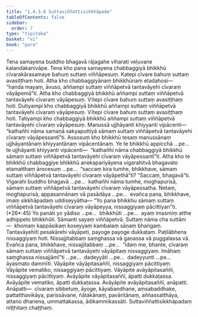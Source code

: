 ```yaml
---
title: "1.4.3.6 Suttaviññattisikkhāpada"
tableOfContents: false
sidebar:
  order: 7
type: "tipitaka"
basket: "vi"
book: "para"
---
```



<DynamicBreadcrumb />

<Division number="636" book="para" bookNo="1" page="368">

<Paragraph number="2350" book="para">
Tena samayena buddho bhagavā rājagahe viharati veḷuvane kalandakanivāpe. Tena kho pana samayena chabbaggiyā bhikkhū cīvarakārasamaye bahuṃ suttaṃ viññāpesuṃ. Katepi cīvare bahuṃ suttaṃ avasiṭṭhaṃ hoti. Atha kho chabbaggiyānaṃ bhikkhūnaṃ etadahosi—  “handa mayaṃ, āvuso, aññampi suttaṃ viññāpetvā tantavāyehi cīvaraṃ vāyāpemā”ti. Atha kho chabbaggiyā bhikkhū aññampi suttaṃ viññāpetvā tantavāyehi cīvaraṃ vāyāpesuṃ. Vītepi cīvare bahuṃ suttaṃ avasiṭṭhaṃ hoti. Dutiyampi kho chabbaggiyā bhikkhū aññampi suttaṃ viññāpetvā tantavāyehi cīvaraṃ vāyāpesuṃ. Vītepi cīvare bahuṃ suttaṃ avasiṭṭhaṃ hoti. Tatiyampi kho chabbaggiyā bhikkhū aññampi suttaṃ viññāpetvā tantavāyehi cīvaraṃ vāyāpesuṃ. Manussā ujjhāyanti khiyyanti vipācenti—  “kathañhi nāma samaṇā sakyaputtiyā sāmaṃ suttaṃ viññāpetvā tantavāyehi cīvaraṃ vāyāpessantī”ti.
</Paragraph>

<Paragraph number="2351" book="para">
Assosuṃ kho bhikkhū tesaṃ manussānaṃ ujjhāyantānaṃ khiyyantānaṃ vipācentānaṃ. Ye te bhikkhū appicchā …pe…  te ujjhāyanti khiyyanti vipācenti—  “kathañhi nāma chabbaggiyā bhikkhū sāmaṃ suttaṃ viññāpetvā tantavāyehi cīvaraṃ vāyāpessantī”ti.
</Paragraph>

<Paragraph number="2352" book="para">
Atha kho te bhikkhū chabbaggiye bhikkhū anekapariyāyena vigarahitvā bhagavato etamatthaṃ ārocesuṃ …pe…  “saccaṃ kira tumhe, bhikkhave, sāmaṃ suttaṃ viññāpetvā tantavāyehi cīvaraṃ vāyāpethā”ti? “Saccaṃ, bhagavā”ti. Vigarahi buddho bhagavā …pe…  kathañhi nāma tumhe, moghapurisā, sāmaṃ suttaṃ viññāpetvā tantavāyehi cīvaraṃ vāyāpessatha. Netaṃ, moghapurisā, appasannānaṃ vā pasādāya …pe…  evañca pana, bhikkhave, imaṃ sikkhāpadaṃ uddiseyyātha—
</Paragraph>

</Division>
<Division number="637" book="para" bookNo="1" page="369">

<Paragraph number="2353" book="para">
<Emphasis>“Yo pana bhikkhu sāmaṃ suttaṃ viññāpetvā tantavāyehi cīvaraṃ vāyāpeyya, nissaggiyaṃ pācittiyan”</Emphasis>ti. (*26*:<Emphasis>45</Emphasis>)
</Paragraph>

</Division>
<Division number="638" book="para" bookNo="1" page="369">

<Paragraph number="2354" book="para">
<Emphasis>Yo panā</Emphasis>ti yo yādiso …pe…  <Emphasis>bhikkhū</Emphasis>ti …pe…  ayaṃ imasmiṃ atthe adhippeto bhikkhūti.
</Paragraph>

<Paragraph number="2355" book="para">
<Emphasis>Sāman</Emphasis>ti sayaṃ viññāpetvā.
</Paragraph>

<Paragraph number="2356" book="para">
<Emphasis>Suttaṃ</Emphasis> nāma cha suttāni—  khomaṃ kappāsikaṃ koseyyaṃ kambalaṃ sāṇaṃ bhaṅgaṃ.
</Paragraph>

<Paragraph number="2357" book="para">
<Emphasis>Tantavāyehī</Emphasis>ti pesakārehi vāyāpeti, payoge payoge dukkaṭaṃ. Paṭilābhena nissaggiyaṃ hoti. Nissajjitabbaṃ saṃghassa vā gaṇassa vā puggalassa vā. Evañca pana, bhikkhave, nissajjitabbaṃ …pe…  “idaṃ me, bhante, cīvaraṃ sāmaṃ suttaṃ viññāpetvā tantavāyehi vāyāpitaṃ nissaggiyaṃ. Imāhaṃ saṃghassa nissajjāmī”ti …pe…  dadeyyāti …pe…  dadeyyunti …pe…  āyasmato dammīti.
</Paragraph>

</Division>
<Division number="639" book="para" bookNo="1" page="370">

<Paragraph number="2358" book="para">
Vāyāpite vāyāpitasaññī, nissaggiyaṃ pācittiyaṃ. Vāyāpite vematiko, nissaggiyaṃ pācittiyaṃ. Vāyāpite avāyāpitasaññī, nissaggiyaṃ pācittiyaṃ.
</Paragraph>

<Paragraph number="2359" book="para">
Avāyāpite vāyāpitasaññī, āpatti dukkaṭassa. Avāyāpite vematiko, āpatti dukkaṭassa. Avāyāpite avāyāpitasaññī, anāpatti.
</Paragraph>

</Division>
<Division number="640" book="para" bookNo="1" page="370">

<Paragraph number="2360" book="para">
Anāpatti—  cīvaraṃ sibbetuṃ, āyoge, kāyabandhane, aṃsabaddhake, pattatthavikāya, parissāvane, ñātakānaṃ, pavāritānaṃ, aññassatthāya, attano dhanena, ummattakassa, ādikammikassāti.

</Paragraph>
</Division>

<Paragraph number="2361" type="center" book="para">
Suttaviññattisikkhāpadaṃ niṭṭhitaṃ chaṭṭhaṃ.
</Paragraph>